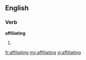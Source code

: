 ==English==

===Verb===
'''affiliating'''

# {{present participle of|affiliate}}

[[fr:affiliating]]
[[my:affiliating]]
[[vi:affiliating]]